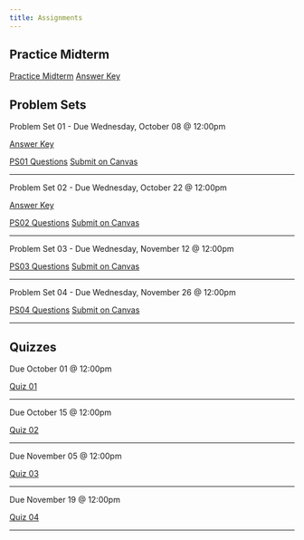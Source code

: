 ```yaml
---
title: Assignments
---
```


## Practice Midterm

::: {.align-center}
[Practice Midterm](Practice-Midterm/practice-midterm.pdf){target=_blank .btn .btn-primary .btn-lg .cv-download}
[Answer Key](){target=_blank .btn .btn-primary .btn-lg .cv-download}
:::

## Problem Sets

[Problem Set 01 - Due Wednesday, October 08 @ 12:00pm]{.text-center .h .large} 

::: {.align-center}
[Answer Key](Problem-Sets/PS01/Answer-Key-PS01.pdf){target=_blank .btn .btn-primary .btn-lg .cv-download}
:::

::: {.align-center}
[PS01 Questions](Problem-Sets/PS01/ps01.pdf){target=_blank .btn .btn-primary .btn-lg .cv-download .me-4}
[Submit on Canvas](https://canvas.uoregon.edu/courses/274682/assignments/1916923){target=_blank .btn .btn-primary .btn-lg .cv-download}
::: 

---

[Problem Set 02 - Due Wednesday, October 22 @ 12:00pm]{.text-center .h .large} 

::: {.align-center}
[Answer Key](Problem-Sets/PS02/Answer-Key-PS02.pdf){target=_blank .btn .btn-primary .btn-lg .cv-download}
:::

::: {.align-center}
[PS02 Questions](Problem-Sets/PS02/ps02.pdf){target=_blank .btn .btn-primary .btn-lg .cv-download .me-4} [Submit on Canvas](https://canvas.uoregon.edu/courses/274682/assignments/1916927){target=_blank .btn .btn-primary .btn-lg .cv-download}
:::
---

[Problem Set 03 - Due Wednesday, November 12 @ 12:00pm]{.text-center .h .large} 

::: {.align-center}
[PS03 Questions](Problem-Sets/PS03/ps03.pdf){target=_blank .btn .btn-primary .btn-lg .cv-download .me-4} [Submit on Canvas](https://canvas.uoregon.edu/courses/274682/assignments/1916928){target=_blank .btn .btn-primary .btn-lg .cv-download}
:::

---

[Problem Set 04 - Due Wednesday, November 26 @ 12:00pm]{.text-center .h .large} 

::: {.align-center}
[PS04 Questions](Problem-Sets/PS04/ps04.pdf){target=_blank .btn .btn-primary .btn-lg .cv-download .me-4} [Submit on Canvas](https://canvas.uoregon.edu/courses/274682/assignments/1916929){target=_blank .btn .btn-primary .btn-lg .cv-download}
:::

---

## Quizzes 

[Due October 01 @ 12:00pm]{.text-center .h .large}

::: {.align-center}
[Quiz 01](https://canvas.uoregon.edu/courses/274682/quizzes/413316){target=_blank .btn .btn-primary .btn-lg .cv-download .me-4}
:::

---

[Due October 15 @ 12:00pm]{.text-center .h .large}

::: {.align-center}
[Quiz 02](https://canvas.uoregon.edu/courses/274682/quizzes/413321){target=_blank .btn .btn-primary .btn-lg .cv-download .me-4}
:::

---

[Due November 05 @ 12:00pm]{.text-center .h .large}

::: {.align-center}
[Quiz 03](https://canvas.uoregon.edu/courses/274682/quizzes/413322){target=_blank .btn .btn-primary .btn-lg .cv-download .me-4}
:::

---

[Due November 19 @ 12:00pm]{.text-center .h .large}

::: {.align-center}
[Quiz 04](https://canvas.uoregon.edu/courses/274682/quizzes/413323){target=_blank .btn .btn-primary .btn-lg .cv-download .me-4}
:::

---